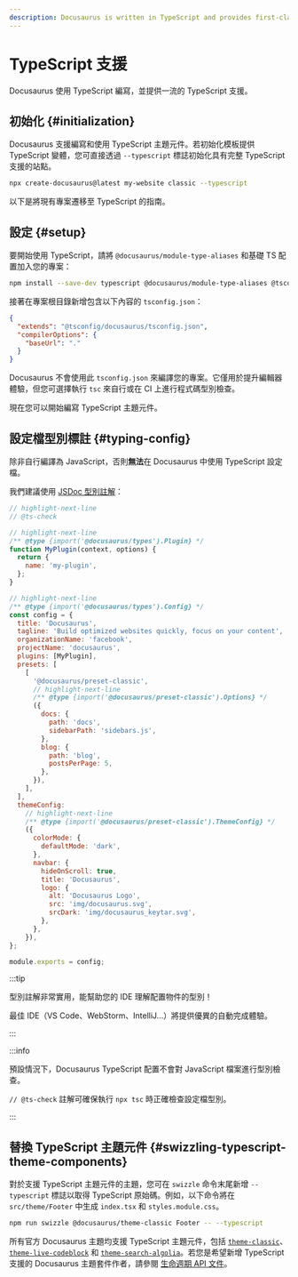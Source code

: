 ```yaml
---
description: Docusaurus is written in TypeScript and provides first-class TypeScript support.
---
```


# TypeScript 支援

Docusaurus 使用 TypeScript 編寫，並提供一流的 TypeScript 支援。

## 初始化 {#initialization}

Docusaurus 支援編寫和使用 TypeScript 主題元件。若初始化模板提供 TypeScript 變體，您可直接透過 `--typescript` 標誌初始化具有完整 TypeScript 支援的站點。

```bash
npx create-docusaurus@latest my-website classic --typescript
```

以下是將現有專案遷移至 TypeScript 的指南。

## 設定 {#setup}

要開始使用 TypeScript，請將 `@docusaurus/module-type-aliases` 和基礎 TS 配置加入您的專案：

```bash npm2yarn
npm install --save-dev typescript @docusaurus/module-type-aliases @tsconfig/docusaurus
```

接著在專案根目錄新增包含以下內容的 `tsconfig.json`：

```json title="tsconfig.json"
{
  "extends": "@tsconfig/docusaurus/tsconfig.json",
  "compilerOptions": {
    "baseUrl": "."
  }
}
```

Docusaurus 不會使用此 `tsconfig.json` 來編譯您的專案。它僅用於提升編輯器體驗，但您可選擇執行 `tsc` 來自行或在 CI 上進行程式碼型別檢查。

現在您可以開始編寫 TypeScript 主題元件。

## 設定檔型別標註 {#typing-config}

除非自行編譯為 JavaScript，否則**無法**在 Docusaurus 中使用 TypeScript 設定檔。

我們建議使用 [JSDoc 型別註解](https://www.typescriptlang.org/docs/handbook/jsdoc-supported-types.html)：

```js title="docusaurus.config.js"
// highlight-next-line
// @ts-check

// highlight-next-line
/** @type {import('@docusaurus/types').Plugin} */
function MyPlugin(context, options) {
  return {
    name: 'my-plugin',
  };
}

// highlight-next-line
/** @type {import('@docusaurus/types').Config} */
const config = {
  title: 'Docusaurus',
  tagline: 'Build optimized websites quickly, focus on your content',
  organizationName: 'facebook',
  projectName: 'docusaurus',
  plugins: [MyPlugin],
  presets: [
    [
      '@docusaurus/preset-classic',
      // highlight-next-line
      /** @type {import('@docusaurus/preset-classic').Options} */
      ({
        docs: {
          path: 'docs',
          sidebarPath: 'sidebars.js',
        },
        blog: {
          path: 'blog',
          postsPerPage: 5,
        },
      }),
    ],
  ],
  themeConfig:
    // highlight-next-line
    /** @type {import('@docusaurus/preset-classic').ThemeConfig} */
    ({
      colorMode: {
        defaultMode: 'dark',
      },
      navbar: {
        hideOnScroll: true,
        title: 'Docusaurus',
        logo: {
          alt: 'Docusaurus Logo',
          src: 'img/docusaurus.svg',
          srcDark: 'img/docusaurus_keytar.svg',
        },
      },
    }),
};

module.exports = config;
```

:::tip

型別註解非常實用，能幫助您的 IDE 理解配置物件的型別！

最佳 IDE（VS Code、WebStorm、IntelliJ...）將提供優異的自動完成體驗。

:::

:::info

預設情況下，Docusaurus TypeScript 配置不會對 JavaScript 檔案進行型別檢查。

`// @ts-check` 註解可確保執行 `npx tsc` 時正確檢查設定檔型別。

:::

## 替換 TypeScript 主題元件 {#swizzling-typescript-theme-components}

對於支援 TypeScript 主題元件的主題，您可在 `swizzle` 命令末尾新增 `--typescript` 標誌以取得 TypeScript 原始碼。例如，以下命令將在 `src/theme/Footer` 中生成 `index.tsx` 和 `styles.module.css`。

```bash npm2yarn
npm run swizzle @docusaurus/theme-classic Footer -- --typescript
```

所有官方 Docusaurus 主題均支援 TypeScript 主題元件，包括 [`theme-classic`](./api/themes/theme-classic.mdx)、[`theme-live-codeblock`](./api/themes/theme-live-codeblock.mdx) 和 [`theme-search-algolia`](./api/themes/theme-search-algolia.mdx)。若您是希望新增 TypeScript 支援的 Docusaurus 主題套件作者，請參閱 [生命週期 API 文件](./api/plugin-methods/extend-infrastructure.mdx#getTypeScriptThemePath)。